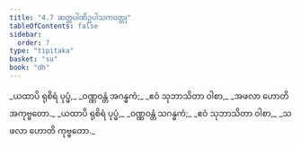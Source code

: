 ```yaml
---
title: "4.7 ဆတ္တပါဏိဥပါသကဝတ္ထု"
tableOfContents: false
sidebar:
  order: 7
type: "tipitaka"
basket: "su"
book: "dh"
---
```



<DynamicBreadcrumb />

<Division number="51" book="dh" e="ch" v="18" p="20">

<Paragraph number="55" type="verses" book="dh">
_ယထာပိ ရုစိရံ ပုပ္ဖံ,_  
_ဝဏ္ဏဝန္တံ အဂန္ဓကံ;_  
_ဧဝံ သုဘာသိတာ ဝါစာ,_  
_အဖလာ ဟောတိ အကုဗ္ဗတော._  

</Paragraph>

</Division>
<Division number="52" book="dh" e="ch" v="18" p="20">

<Paragraph number="56" type="verses" book="dh">
_ယထာပိ ရုစိရံ ပုပ္ဖံ,_  
_ဝဏ္ဏဝန္တံ သဂန္ဓကံ;_  
_ဧဝံ သုဘာသိတာ ဝါစာ,_  
_သဖလာ ဟောတိ ကုဗ္ဗတော._
</Paragraph>
</Division>